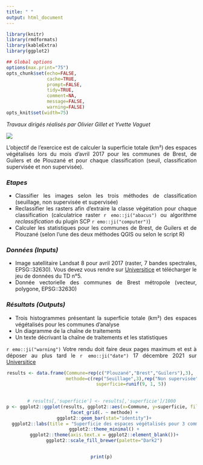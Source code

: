 ```yaml
---
title: " "
output: html_document
---
```


<style>
body {
text-align: justify}
</style>

```r
library(knitr)
library(rmdformats)
library(kableExtra)
library(ggplot2)

## Global options
options(max.print="75")
opts_chunk$set(echo=FALSE,
               cache=TRUE,
               prompt=FALSE,
               tidy=TRUE,
               comment=NA,
               message=FALSE,
               warning=FALSE)
opts_knit$set(width=75)
```
_Travaux dirigés réalisés par Olivier Gillet et Yvette Vaguet_

![](images/Exam_L3.png)

L'objectif de l'exercice est de calculer la superficie totale (km²) des espaces végétalisés lors du mois d'avril 2017 pour les communes de Brest, de Guilers et de Plouzané et pour chaque classification (seuil, classification supervisée et non supervisée).

### ***Etapes***  
- Classifier les images selon les trois méthodes de classification (seuillage, non supervisée et supervisée)  
- Reclassifier les rasters afin d'extraire la classe végétation pour chaque classification (calculatrice raster `r emo::ji("abacus")` ou algorithme   *reclassification* du plugin SCP `r emo::ji("computer")`)  
- Calculer les statistiques pour les communes de Brest, de Guilers et de Plouzané (selon l'une des deux méthodes QGIS ou selon le script R)  

### ***Données (Inputs)***  
- Image satellitaire Landsat 8 pour avril 2017 (raster, 7 bandes spectrales, EPSG::32630). Vous devez vous rendre sur [Universitice](https://universitice.univ-rouen.fr)  et télécharger le jeu de données du TD n°5.  
- Donnée vectorielle des communes de Brest métropole (vecteur, polygone, EPSG::32630)  

### ***Résultats (Outputs)***  
- Trois histogrammes présentant la superficie totale (km²) des espaces végétalisés pour les communes d'analyse  
- Un diagramme de la chaîne de traitements  
- Un texte décrivant la chaîne de traitements et les statistiques  

`r emo::ji("warning")` Votre rendu doit faire deux pages maximum et est à déposer au plus tard le  `r emo::ji("date")` 17 décembre 2021 sur [Universitice](https://universitice.univ-rouen.fr) 

<center>
```r
results <- data.frame(Commune=rep(c("Plouzané","Brest","Guilers"),3), 
                      methode=c(rep("Seuillage",3),rep("Non supervisée",3),rep("Supervisée",3)),
                      superficie=runif(9, 1, 5))
                      
                      
# results[,'superficie'] <- results[,'superficie']/1000
p <- ggplot2::ggplot(results, ggplot2::aes(x=Commune, y=superficie, fill=Commune)) +
  facet_grid(. ~ methode) +
  ggplot2::geom_bar(stat="identity")+
  ggplot2::labs(title = "Superficie des espaces végétalisés pour 3 communes",subtitle = "Avril 2017 - Landsat8 - Trois méthodes de classification", x="Commune", y="km²")+ 
  ggplot2::theme_minimal() +
  ggplot2::theme(axis.text.x = ggplot2::element_blank())+
  ggplot2::scale_fill_brewer(palette="Dark2")


print(p)
```
</center>